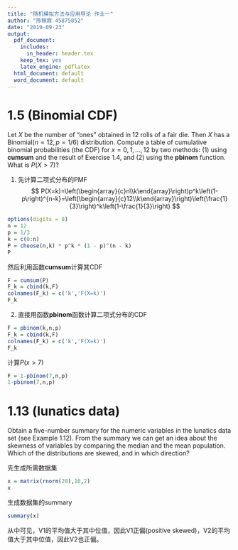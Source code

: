 ```yaml
---
title: "随机模拟方法与应用导论 作业一"
author: "陈稼霖 45875852"
date: "2019-09-23"
output:
  pdf_document:
    includes:
      in_header: header.tex
    keep_tex: yes
    latex_engine: pdflatex
  html_document: default
  word_document: default
---
```


# 1.5 (Binomial CDF)
Let $X$ be the number of “ones” obtained in $12$ rolls of a fair die. Then $X$ has a Binomial($n = 12,p = 1/6$) distribution. Compute a table of cumulative binomial probabilities (the CDF) for $x = 0,1,\dots,12$ by two methods: (1) using **cumsum** and the result of Exercise 1.4, and (2) using the **pbinom** function. What is $P(X > 7)$?

(1) 先计算二项式分布的PMF
$$
P(X=k)=\left(\begin{array}{c}n\\k\end{array}\right)p^k\left(1-p\right)^{n-k}=\left(\begin{array}{c}12\\k\end{array}\right)\left(\frac{1}{3}\right)^k\left(1-\frac{1}{3}\right)
$$
```r
options(digits = 8)
n = 12
p = 1/3
k = c(0:n)
P = choose(n,k) * p^k * (1 - p)^(n - k)
P
```
然后利用函数**cumsum**计算其CDF
```r
F = cumsum(P)
F_k = cbind(k,F)
colnames(F_k) = c('k','F(X=k)')
F_k
```

(2) 直接用函数**pbinom**函数计算二项式分布的CDF
```r
F = pbinom(k,n,p)
F_k = cbind(k,F)
colnames(F_k) = c('k','F(X=k)')
F_k
```

计算$P(x>7)$
```r
F = 1-pbinom(7,n,p)
1-pbinom(7,n,p)
```

# 1.13 (lunatics data)
Obtain a five-number summary for the numeric variables in the lunatics data set (see Example 1.12). From the summary we can get an idea about the skewness of variables by comparing the median and the mean population. Which of the distributions are skewed, and in which direction?

先生成所需数据集
```r
x = matrix(rnorm(20),10,2)
x
```
生成数据集的summary
```r
summary(x)
```
从中可见，V1的平均值大于其中位值，因此V1正偏(positive skewed)，V2的平均值大于其中位值，因此V2也正偏。